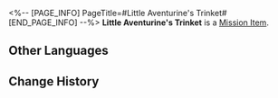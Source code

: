 <%-- [PAGE_INFO]
PageTitle=#Little Aventurine's Trinket#
[END_PAGE_INFO] --%>
{{Item Infobox
|id          = 140464
|image       = Item Little Aventurine's Trinket.png
|type        = Mission Item
|invCategory = Missions
|rarity      = 3
|effect      = 
|description = 
}}
'''Little Aventurine's Trinket''' is a [[Mission Item]].

==Other Languages==
{{Other Languages
|en   = Little Aventurine's Trinket
|zhs  = 小砂金的饰品
|zht  = 小砂金的飾品
|ja   = 小アベンチュリンのアクセサリー
|ko   = 어린 어벤츄린의 장신구
|es   = Baratija del pequeño Aventurino
|fr   = Petite babiole d'Aventurine
|ru   = Амулет маленького Авантюрина
|th   = เครื่องประดับของ Aventurine
|vi   = Trang Sức Của Aventurine Bé Nhỏ
|de   = Schmuckstück des kleinen Aventurin
|id   = Aksesoris Aventurine Kecil
|pt   = Pequeno Amuleto de Aventurine
}}

==Change History==
{{Change History|2.0}}